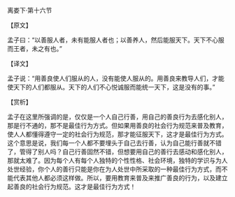 

离娄下·第十六节

【原文】

孟子曰：“以善服人者，未有能服人者也；以善养人，然后能服天下。天下不心服而王者，未之有也。”

【译文】

孟子说：“用善良使人们服从的人，没有能使人服从的。用善良来教导人们，才能使天下的人们都服从。天下的人们不心悦诚服而能统一天下，这是没有的事。”

【赏析】

孟子在这里所强调的是，仅仅是一个人自己行善，用自己的善良行为去感化别人，那是行不通的，那不是最佳行为方式。但如果用善良的社会行为规范来普及教育，使人人都懂得遵守一定的社会行为规范，那才能征服天下，这才是最佳行为方式。这个意思是说，我们每一个人都不要埋头于自己去行善，认为自己能行善就不错了，管得了别人吗？自己行善固然不错，但想要用自己的善行去感动和感化别人，那就太难了。因为每个人有每个人独特的个性性格、社会环境，独特的学识与为人处世经验，你个人的善行只能是你在为人处世中所采取的一种最佳行为方式，而不能代表其他人都必须这样做。所以，要用教育来普及来推广善良的行为，以及建立起善良的社会行为规范。这才是最佳行为方式！

